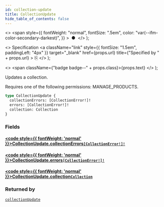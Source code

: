 ```yaml
---
id: collection-update
title: CollectionUpdate
hide_table_of_contents: false
---
```


  <>
    <span
      style={{
        fontWeight: "normal",
        fontSize: ".5em",
        color: "var(--ifm-color-secondary-darkest)",
      }}
    >
      &nbsp;●&nbsp;
    </span>
  </>
);

  <>
    Specification
    <a
      className="link"
      style={{ fontSize: "1.5em", paddingLeft: "4px" }}
      target="\_blank"
      href={props.url}
      title={"Specified by " + props.url}
    >
      ⎘
    </a>
  </>
);

  <>
    <span className={"badge badge--" + props.class}>{props.text}</span>
  </>
);

Updates a collection.

Requires one of the following permissions: MANAGE_PRODUCTS.

```graphql
type CollectionUpdate {
  collectionErrors: [CollectionError!]!
  errors: [CollectionError!]!
  collection: Collection
}
```

### Fields

#### [<code style={{ fontWeight: 'normal' }}>CollectionUpdate.<b>collectionErrors</b></code>](#)<Bullet />[`[CollectionError!]!`](../../../api-reference/products/objects/collection-error) <Badge class="secondary" text="non-null"/> <Badge class="secondary" text="object"/> <Badge class="secondary" text="products"/>

>

#### [<code style={{ fontWeight: 'normal' }}>CollectionUpdate.<b>errors</b></code>](#)<Bullet />[`[CollectionError!]!`](../../../api-reference/products/objects/collection-error) <Badge class="secondary" text="non-null"/> <Badge class="secondary" text="object"/> <Badge class="secondary" text="products"/>

>

#### [<code style={{ fontWeight: 'normal' }}>CollectionUpdate.<b>collection</b></code>](#)<Bullet />[`Collection`](../../../api-reference/products/objects/collection) <Badge class="secondary" text="object"/> <Badge class="secondary" text="products"/>

>

### Returned by

[`collectionUpdate`](../../../api-reference/products/mutations/collection-update) <Badge class="secondary" text="mutation"/>
